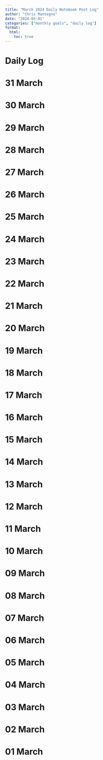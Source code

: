 ```yaml
---
title: "March 2024 Daily Notebook Post Log"
author: "Chris Mantegna"
date: "2024-03-01"
categories: ["monthly goals", "daily log"]
format:
  html:
    toc: true
---
```


# Daily Log

# 31 March 
# 30 March
# 29 March
# 28 March
# 27 March
# 26 March
# 25 March
# 24 March
# 23 March
# 22 March
# 21 March
# 20 March
# 19 March
# 18 March
# 17 March
# 16 March
# 15 March
# 14 March
# 13 March
# 12 March
# 11 March
# 10 March
# 09 March
# 08 March
# 07 March
# 06 March
# 05 March
# 04 March
# 03 March
# 02 March
# 01 March
